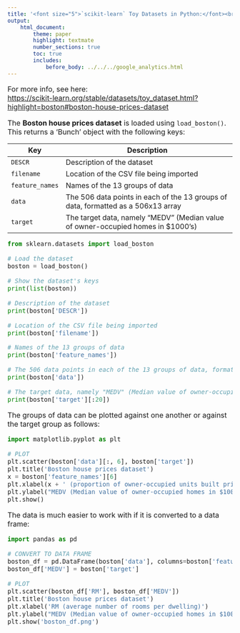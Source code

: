 ```yaml
---
title: '<font size="5">`scikit-learn` Toy Datasets in Python:</font><br>Boston house prices dataset'
output:
    html_document:
        theme: paper
        highlight: textmate
        number_sections: true
        toc: true
        includes:
            before_body: ../../../google_analytics.html
---
```


<font size="3">

For more info, see here:  
[https://scikit-learn.org/stable/datasets/toy_dataset.html?highlight=boston#boston-house-prices-dataset](https://scikit-learn.org/stable/datasets/toy_dataset.html?highlight=boston#boston-house-prices-dataset)

The **Boston house prices dataset** is loaded using `load_boston()`. This
returns a 'Bunch' object with the following keys:

| Key | Description |
|-----|-------------------------------------------------------------|
| `DESCR` | Description of the dataset |
| `filename` | Location of the CSV file being imported |
| `feature_names` | Names of the 13 groups of data |
| `data` | The 506 data points in each of the 13 groups of data, formatted as a 506x13 array |
| `target` | The target data, namely "MEDV" (Median value of owner-occupied homes in $1000’s) |

```python
from sklearn.datasets import load_boston

# Load the dataset
boston = load_boston()

# Show the dataset's keys
print(list(boston))
```

```python
# Description of the dataset
print(boston['DESCR'])
```

```python
# Location of the CSV file being imported
print(boston['filename'])
```

```python
# Names of the 13 groups of data
print(boston['feature_names'])
```

```python
# The 506 data points in each of the 13 groups of data, formatted as a 506x13 array
print(boston['data'])
```

```python
# The target data, namely "MEDV" (Median value of owner-occupied homes in $1000’s)
print(boston['target'][:20])
```

The groups of data can be plotted against one another or against the target
group as follows:

```python
import matplotlib.pyplot as plt

# PLOT
plt.scatter(boston['data'][:, 6], boston['target'])
plt.title('Boston house prices dataset')
x = boston['feature_names'][6]
plt.xlabel(x + ' (proportion of owner-occupied units built prior to 1940)')
plt.ylabel("MEDV (Median value of owner-occupied homes in $1000's)")
plt.show()
```

The data is much easier to work with if it is converted to a data frame:

```python
import pandas as pd

# CONVERT TO DATA FRAME
boston_df = pd.DataFrame(boston['data'], columns=boston['feature_names'])
boston_df['MEDV'] = boston['target']

# PLOT
plt.scatter(boston_df['RM'], boston_df['MEDV'])
plt.title('Boston house prices dataset')
plt.xlabel('RM (average number of rooms per dwelling)')
plt.ylabel("MEDV (Median value of owner-occupied homes in $1000's)")
plt.show('boston_df.png')
```

</font>
